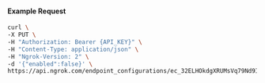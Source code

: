 #### Example Request

```bash
curl \
-X PUT \
-H "Authorization: Bearer {API_KEY}" \
-H "Content-Type: application/json" \
-H "Ngrok-Version: 2" \
-d '{"enabled":false}' \
https://api.ngrok.com/endpoint_configurations/ec_32ELHOkdgXRUMsVq79Nd9IXlgqk/compression
```
